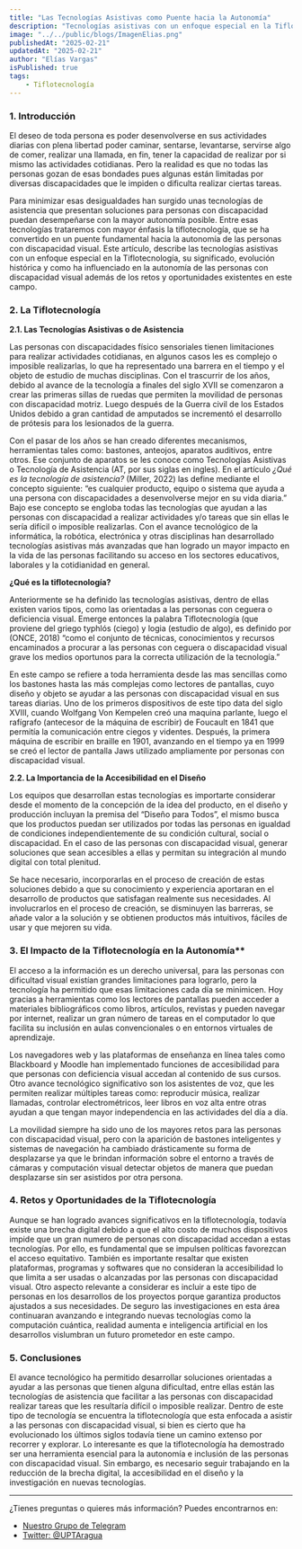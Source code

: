 ```yaml
---
title: "Las Tecnologías Asistivas como Puente hacia la Autonomía"
description: "Tecnologías asistivas con un enfoque especial en la Tiflotecnología, su significado, evolución histórica y como ha influenciado en la autonomía de las personas con discapacidad visual además de los retos y oportunidades existentes."
image: "../../public/blogs/ImagenElias.png"
publishedAt: "2025-02-21"
updatedAt: "2025-02-21"
author: "Elías Vargas"
isPublished: true
tags:
    - Tiflotecnología
---
```


### 1. Introducción

El deseo de toda persona es poder desenvolverse en sus actividades diarias con plena libertad poder caminar, sentarse, levantarse, servirse algo de comer, realizar una llamada, en fin, tener la capacidad de realizar por si mismo las actividades cotidianas.  Pero la realidad es que no todas las personas gozan de esas bondades pues algunas están limitadas por diversas discapacidades que le impiden o dificulta realizar ciertas tareas. 

Para minimizar esas desigualdades han surgido unas tecnologías de asistencia que presentan soluciones para personas con discapacidad puedan desempeñarse con la mayor autonomía posible. Entre esas tecnologías trataremos con mayor énfasis la tiflotecnología, que se ha convertido en un puente fundamental hacia la autonomía de las personas con discapacidad visual.  Este artículo, describe las tecnologías asistivas con un enfoque especial en la Tiflotecnología, su significado, evolución histórica y como ha influenciado en la autonomía de las personas con discapacidad visual además de los retos y oportunidades existentes en este campo.

### 2. La Tiflotecnología

**2.1. Las Tecnologías Asistivas o de Asistencia**

Las personas con discapacidades físico sensoriales tienen limitaciones para realizar actividades cotidianas, en algunos casos les es complejo o imposible realizarlas, lo que ha representado una barrera en el tiempo y el objeto de estudio de muchas disciplinas. Con el trascurrir de los años, debido al avance de la tecnología a finales del siglo XVII se comenzaron a crear las primeras sillas de ruedas que permiten la movilidad de personas con discapacidad motriz. Luego después de la Guerra civil de los Estados Unidos debido a gran cantidad de amputados se incrementó el desarrollo de prótesis para los lesionados de la guerra.

Con el pasar de los años se han creado diferentes mecanismos, herramientas tales como: bastones, anteojos, aparatos auditivos, entre otros. Ese conjunto de aparatos se les conoce como Tecnologías Asistivas o Tecnología de Asistencia (AT, por sus siglas en ingles). En el artículo *¿Qué es la tecnología de asistencia?* (Miller, 2022) las define mediante el concepto siguiente: “es cualquier producto, equipo o sistema que ayuda a una persona con discapacidades a desenvolverse mejor en su vida diaria.” Bajo ese concepto se engloba todas las tecnologías que ayudan a las personas con discapacidad a realizar actividades y/o tareas que sin ellas le sería difícil o imposible realizarlas. Con el avance tecnológico de la informática, la robótica, electrónica y otras disciplinas han desarrollado tecnologías asistivas más avanzadas que han logrado un mayor impacto en la vida de las personas facilitando su acceso en los sectores educativos, laborales y la cotidianidad en general.


**¿Qué es la tiflotecnología?**

Anteriormente se ha definido las tecnologías asistivas, dentro de ellas existen varios tipos, como las orientadas a las personas con ceguera o deficiencia visual.  Emerge entonces la palabra Tiflotecnología (que proviene del griego typhlós (ciego) y logia (estudio de algo), es definido por (ONCE, 2018) “como el conjunto de técnicas, conocimientos y recursos encaminados a procurar a las personas con ceguera o discapacidad visual grave los medios oportunos para la correcta utilización de la tecnología.”

En este campo se refiere a toda herramienta desde las mas sencillas como los bastones hasta las más complejas como lectores de pantallas, cuyo diseño y objeto se ayudar a las personas con discapacidad visual en sus tareas diarias. Uno de los primeros dispositivos de este tipo data del siglo XVIII, cuando Wolfgang Von Kempelen creó una maquina parlante, luego el rafígrafo (antecesor de la máquina de escribir) de Foucault en 1841 que permitía la comunicación entre ciegos y videntes. Después, la primera máquina de escribir en braille en 1901, avanzando en el tiempo ya en 1999 se creó el lector de pantalla Jaws utilizado ampliamente por personas con discapacidad visual.


**2.2. La Importancia de la Accesibilidad en el Diseño**

Los equipos que desarrollan estas tecnologías es importarte considerar desde el momento de la concepción de la idea del producto, en el diseño y producción incluyan la premisa del “Diseño para Todos”, el mismo busca que los productos puedan ser utilizados por todas las personas en igualdad de condiciones independientemente de su condición cultural, social o discapacidad. En el caso de las personas con discapacidad visual, generar soluciones que sean accesibles a ellas y permitan su integración al mundo digital con total plenitud.

Se hace necesario, incorporarlas en el proceso de creación de estas soluciones debido a que su conocimiento y experiencia aportaran en el desarrollo de productos que satisfagan realmente sus necesidades. Al involucrarlos en el proceso de creación, se disminuyen las barreras, se añade valor a la solución y se obtienen productos más intuitivos, fáciles de usar y que mejoren su vida. 

### 3. El Impacto de la Tiflotecnología en la Autonomía**
El acceso a la información es un derecho universal, para las personas con dificultad visual existían grandes limitaciones para lograrlo, pero la tecnología ha permitido que esas limitaciones cada día se minimicen. Hoy gracias a herramientas como los lectores de pantallas pueden acceder a materiales bibliográficos como libros, artículos, revistas y pueden navegar por internet, realizar un gran número de tareas en el computador lo que facilita su inclusión en aulas convencionales o en entornos virtuales de aprendizaje.

Los navegadores web y las plataformas de enseñanza en línea tales como Blackboard y Moodle han implementado funciones de accesibilidad para que personas con deficiencia visual accedan al contenido de sus cursos. Otro avance tecnológico significativo son los asistentes de voz, que les permiten realizar múltiples tareas como: reproducir música, realizar llamadas, controlar electrométricos, leer libros en voz alta entre otras ayudan a que tengan mayor independencia en las actividades del día a día.

La movilidad siempre ha sido uno de los mayores retos para las personas con discapacidad visual, pero con la aparición de bastones inteligentes y sistemas de navegación ha cambiado drásticamente su forma de desplazarse ya que le brindan información sobre el entorno a través de cámaras y computación visual detectar objetos de manera que puedan desplazarse sin ser asistidos por otra persona.

 
### 4. Retos y Oportunidades de la Tiflotecnología

Aunque se han logrado avances significativos en la tiflotecnología, todavía existe una brecha digital debido a que el alto costo de muchos dispositivos impide que un gran numero de personas con discapacidad accedan a estas tecnologías. Por ello, es fundamental que se impulsen políticas favorezcan el acceso equitativo. También es importante resaltar que existen plataformas, programas y softwares que no consideran la accesibilidad lo que limita a ser usadas o alcanzadas por las personas con discapacidad visual. Otro aspecto relevante a considerar es incluir a este tipo de personas en los desarrollos de los proyectos porque garantiza productos ajustados a sus necesidades. De seguro las investigaciones en esta área continuaran avanzando e integrando nuevas tecnologías como la computación cuántica, realidad aumenta e inteligencia artificial en los desarrollos vislumbran un futuro prometedor en este campo.


### 5. Conclusiones

El avance tecnológico ha permitido desarrollar soluciones orientadas a ayudar a las personas que tienen alguna dificultad, entre ellas están las tecnologías de asistencia que facilitar a las personas con discapacidad realizar tareas que les resultaría difícil o imposible realizar. Dentro de este tipo de tecnología se encuentra la tiflotecnología que esta enfocada a asistir a las personas con discapacidad visual, si bien es cierto que ha evolucionado los últimos siglos todavía tiene un camino extenso por recorrer y explorar. Lo interesante es que la tiflotecnología ha demostrado ser una herramienta esencial para la autonomía e inclusión de las personas con discapacidad visual. Sin embargo, es necesario seguir trabajando en la reducción de la brecha digital, la accesibilidad en el diseño y la investigación en nuevas tecnologías. 

---

¿Tienes preguntas o quieres más información? Puedes encontrarnos en:

- [Nuestro Grupo de Telegram](https://t.me)
- [Twitter: @UPTAragua](https://twitter.com/UPTAragua)


